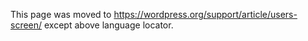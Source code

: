 {{Languages|
{{en|Users Screen}}
{{ja|管理画面/ユーザー/ユーザー}}
{{pt-br|SubPainel Todos os Usuários}}
{{zh-cn|用户页面}}
}}
This page was moved to https://wordpress.org/support/article/users-screen/ except above language locator.
<!--

==Users &rarr; Users==

The [[Users Screen|Users Screen]] allows you to add, change, or delete your site's users.  In addition, you can search for users, and you can make bulk changes and deletions to a selected group of users. 

[[Image:authandusers.png|640px||Users Authors and Users Screen]]

Back to [[Administration Screens]].

==Users==

===Table of Users=== 
The main part of the [[Users_Screen|Users Screen]] displays a table of all the users listed by Username order.  

The table of Users contains the following columns:

:*'''[ ] check box''' - Check this box if this user is to be affected by the Delete or Change User Role functions.  There is also a checkbox in the column header to the left of the text Username--click that checkbox to cause all Users to be checked.
:*'''User Image''' - [[Settings_Discussion_Screen#Avatars|Avatar]] for this particular user. 
:*'''Username''' - The login of the User.  To edit a User, click on the Username link, the [[Users_Your_Profile_Screen|Users Your Profile Screen]] will then display for you to make the necessary changes.  Also note that if you hover the mouse anywhere over the whole row for a particular user, the Edit and Delete links will be made visible for use.  The current logged in user will not have the Delete link revealed.
:*'''Name''' - The first and last names of the User.
:*'''E-mail''' - The User's e-mail address.
:*'''Role''' - The Role assigned to that User.
:*'''Posts''' - The number of Posts written by that User. Click on that number to be directed to the [[Posts Screen]] to view or edit the Posts written by this User.  All users have a unique identification number which WordPress uses to identify users internally.  To determine that '''User ID''', hover the mouse over the Posts number link, and the User ID (author=x) will be revealed as part of the URL in the browser status bar.

====Sortable Columns====
Some column headings, such as the Username, Name, and Email, can be clicked to sort the Table of Users in ascending or descending order.  Hover over the column title, for example Username, to see the up-arrow or down-arrow.  Click the heading to change the sort order.

====Page Navigation====
Under the Screen Options, the number of Users displayed per page is determined.  If more than one page of Users is available, two double-arrow boxes to move to the first and last page are provided.  Also two single-arrow boxes are displayed to move one page backward or forward.  Finally, a box showing the current page number can be used to enter a page to directly display. 

====Screen Options==== 
Under the top shaded area is the [[Administration Screens#Screen_Options|Screen Options]] hanging tab.  Clicking on that hanging tab reveals the '''Show on screen''' choices of E-Mail, Role, and Posts checkboxes.  Unchecking a box causes a column to be not shown in the Table below, and, of course, checking a box causes that column to be displayed in the Table below.

====Search====
At the top right of the User Table is a search box to help find users.  Enter a string in the box and click the "Search users" box.  Any User that contains the search string in the Username, Name, E-mail, or Website fields will be displayed, by [[Roles and Capabilities|Role]].  You can then add, change, and delete those users.  A "No matching users were found! " message will be displayed if no Users can be found that match the search string you entered.

===Filtering Options===
Just above the User Table, are filter links to All Users, and to links to Users belonging to the each of the various Roles.  Clicking on one of those links, say Subscribers, will display all the Users assigned the Subscriber Role.  Click on All Users to again display all the Users in the table.

===Using Selection, Actions, and Apply===
====Selection====
:This Screen allows Bulk Actions to be performed on one or more Users selected in the Table.  For Bulk Actions to be performed on multiple Users at once, those users must be first '''selected''' via one of these methods:
:*'''Select one User at a time''' - To select a User, the checkbox to the left of the User entry must be checked (clicked).  It is possible to keep selecting more Users by checking their respective checkbox.
:*'''Select all Users in given Table''' - All Users in a given table can be selected by checking the checkbox in the Table's title, or footer bar.  Of course, unchecking the header or footer title bar checkbox will cause all entries in that Table to be unchecked (NOT selected). 
:*'''Reverse Selection''' - A Reverse Selection means checked items become unchecked, and unchecked items become checked. A Reverse Selection is accomplished by holding the Shift key on the keyboard and clicking the header or footer title bar checkbox.

====Actions====
:Actions describe the process to be performed on particular Users.  There are two styles of Actions that will be referred to as ''Bulk Actions'' and ''Immediate Actions''.  The follow describes these Actions:
:*'''Bulk Actions''' - These Actions can be performed on one, or more Users, at one time, if those Users have been previously [[#Selection|selected]]. Bulk Actions are available, when appropriate, as choices in the Bulk Actions pulldown box, above the Table.  The only Bulk Action allowed is Delete.   
:*'''Immediate Actions''' - Immediate Actions are performed immediately, on an individual User.  Hovering the mouse cursor over the User row reveals the Edit or Delete options under the Username column, in that User row.  Clicking on a Username Name will also initiate the Edit Action.

:The available Actions are described below: 
:*'''Edit''' - This Immediate Action displays the Edit User Screen.  This Action can be initiated by click on the Username or clicking on the Edit option just below the Username.  See the [[#Edit Users|Edit Users]] section at the bottom of this article. 
:*'''Delete'''- This Action deletes the User.  See the [[#Delete Users|Delete Users section]] for detail.

====Apply====
:After one or more Users are ''selected'', and after a ''Bulk'' Action is specified, the '''Apply''' button performs the given Action on the selected Users.

:*'''Apply''' - Click the Apply button to execute the Bulk Action, specified in the Actions pulldown, on the selected Users.  Remember, prior to executing Actions, one or more Users must be '''selected''', as described before.

===Delete Users===
:Available as both Bulk Action and an Immediate Action, the delete user capability is allowed on all but the current user (you cannot delete the user doing the deletion!).  After the Delete action has begun, a Delete Users Screen will display with a message "You have specified these users for deletion:" with a list of the Users you are deleting with the following question:
:: '''What should be done with posts and links owned by this user?'''
::* '''Delete all posts and links''' - Check this radio button and click the Confirm Deletion button to delete the User(s) as well as any posts and links attributed to those User(s). 
::* '''Attribute all posts and links to''' - Check this radio button, select a User from the adjacent drop-down box, and click the Confirm Deletion button to attribute all the posts and links for the Deleted User(s) to the User you selected in the pulldown box.   
:Upon successful completion of the deletion process, a splash message box near the top of the Screen will display "x user(s) deleted". 

===Change Roles to===
:To the right of the Action pull-down box is the  '''Change role to''' pull-down box.  Select a Role, and all the Users that have been [[#Selection|selected (checked)]], will be changed to that Role upon clicking the Change button. At successful completion of the changes, a splash box with the message "Changed roles." displays.

===Edit Users===
The Edit Users Screen is similar to editing your profile so see the [[Users Your Profile_Screen]] for all the details.

{{Administration Screens Footer}}

[[Category:Administration Screens]]
[[Category:Getting Started]]
[[Category:UI Link]]
-->